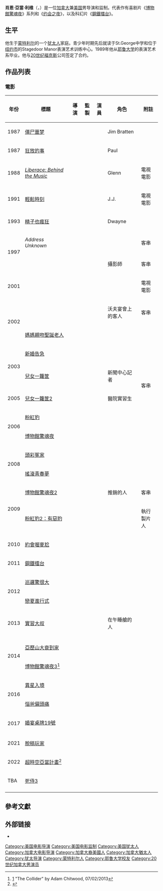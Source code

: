 {{noteTA
|G1=Show
|G2=Movie
|G3=PP
|1=zh-tw:薛恩;zh-cn:肖恩;zh-hk:桑;
|2=zh-tw:李維;zh-cn:利维;zh-hk:里維;
}}
{{Infobox entertainer
| type         = 導演
| name         = 薛恩·李維
| foreignname  = {{lang|en|Shawn Levy}}
| image        = Shawn Levy by Gage Skidmore.jpg
| imagesize    =
| caption      = 李維出席2017年[[聖地牙哥動漫展|聖地牙哥動漫展]]
| birth_name   = 薛恩·李維<br>（{{lang|en|Shawn Adam Levy}}）
| birth_date   = {{birth date and age|1968|7|15}}
| birth_place  = [[加拿大|加拿大]][[蒙特利尔|蒙特利尔]]
| occupation   = 導演、製片人、演員
| yearsactive  = 1986年至今
}}

'''肖恩·亞當·利维'''（{{lang-en|Shawn Adam Levy}}，{{bd|1968年|7月15日}}）是一位[[加拿大|加拿大]]兼[[美国|美国]]男导演和监制。代表作有喜剧片《[[博物館驚魂夜|博物館驚魂夜]]》系列和《[[约会之夜|约会之夜]]》，以及科幻片《[[鋼鐵擂台|鋼鐵擂台]]》。

==生平==
他生于[[蒙特利尔|蒙特利尔]]的一个[[犹太人|犹太人]]家庭。青少年时期先后就读于St.George中学和位于[[纽约市|纽约市]]的Stagedoor Manor表演艺术训练中心。1989年他从[[耶鲁大学|耶鲁大学]]的表演艺术系毕业。他与[[20世纪福克斯|20世纪福克斯]]公司签定了合约。

==作品列表==
=== 電影 ===
{| class="wikitable"
|-
! 年份
! 標題
! 導演
! 監製
! 演員
! 角色
! 附註
|-
|1987
|[[僵尸噩梦|僵尸噩梦]]
|{{no}}
|{{no}}
|{{yes}}
|Jim Bratten
|
|-
|1987
|[[狂放的事|狂放的事]]
|{{no}}
|{{no}}
|{{yes}}
|Paul
|
|-
|1988
|''[[Liberace:_Behind_the_Music|Liberace: Behind the Music]]''
|{{no}}
|{{no}}
|{{yes}}
|Glenn
|電視電影
|-
|1991
|[[輕鬆時刻|輕鬆時刻]]
|{{no}}
|{{no}}
|{{yes}}
|J.J.
|電視電影
|-
|1993
|[[精子也瘋狂|精子也瘋狂]]
|{{no}}
|{{no}}
|{{yes}}
|Dwayne
|
|-
|rowspan="2"|1997
|''Address Unknown''
|{{yes}}
|{{no}}
|{{no}}
|
|客串
|-
|{{le|正逢其時|Just in Time (film)}}
|{{yes}}
|{{no}}
|{{yes}}
|攝影師
|客串
|-
|2001
|{{le|偶像小神探電影版|Jett Jackson: The Movie}}
|{{yes}}
|{{yes}}
|{{no}}
|
|電視電影
|-
|rowspan=2|2002
|{{le|大謊言家|Big Fat Liar}}
|{{yes}}
|{{no}}
|{{yes}}
|沃夫宴會上的客人
|客串
|-
|[[媽媽親吻聖誕老人|媽媽親吻聖誕老人]]
|{{no}}
|{{yes}}
|{{no}}
|
|
|-
|rowspan=2|2003
|[[新婚告急|新婚告急]]
|{{yes}}
|{{no}}
|{{no}}
|
|
|-
|[[兒女一籮筐|兒女一籮筐]]
|{{yes}}
|{{no}}
|{{yes}}
|新聞中心記者
|rowspan=2|客串
|-
|2005
|[[兒女一籮筐2|兒女一籮筐2]]
|{{no}}
|{{yes}}
|{{yes}}
|醫院實習生
|-
|rowspan=2|2006
|[[粉红豹_(2006年电影)|粉紅豹]]
|{{yes}}
|{{no}}
|{{no}}
|
|
|-
|[[博物館驚魂夜|博物館驚魂夜]]
|{{yes}}
|{{yes}}
|{{no}}
|
|
|-
|rowspan=2|2008
|[[頭彩冤家|頭彩冤家]]
|{{no}}
|{{yes}}
|{{no}}
|
|
|-
|[[搖滾青春夢|搖滾青春夢]]
|{{no}}
|{{yes}}
|{{no}}
|
|
|-
|rowspan=2|2009
|[[博物館驚魂夜2|博物館驚魂夜2]]
|{{yes}}
|{{yes}}
|{{yes}}
|推銷的人
|客串
|-
|[[粉紅豹2：有惡豹|粉紅豹2：有惡豹]]
|{{no}}
|{{yes}}
|{{no}}
|
|執行製片人
|-
|2010
|[[約會喔麥尬|約會喔麥尬]]
|{{yes}}
|{{yes}}
|{{no}}
|
|
|-
|2011
|[[鋼鐵擂台|鋼鐵擂台]]
|{{yes}}
|{{yes}}
|{{no}}
|
|
|-
|rowspan=2|2012
|[[巡邏驚很大|巡邏驚很大]]
|{{no}}
|{{yes}}
|{{no}}
|
|
|-
|[[戀夏進行式|戀夏進行式]]
|{{no}}
|{{yes}}
|{{no}}
|
|
|-
|2013
|[[實習大叔|實習大叔]]
|{{yes}}
|{{yes}}
|{{yes}}
|在午睡艙的人
|
|-
|rowspan=3|2014
|{{le|愛在頭七天|This Is Where I Leave You}}
|{{yes}}
|{{yes}}
|{{no}}
|
|
|-
|[[亞歷山大衰到家|亞歷山大衰到家]]
|{{no}}
|{{yes}}
|{{no}}
|
|
|-
|[[博物館驚魂夜3|博物館驚魂夜3]]<ref>[http://collider.com/night-at-the-museum-3-release-date-shawn-levy/] {{Wayback|url=http://collider.com/night-at-the-museum-3-release-date-shawn-levy/ |date=20130211052829 }}"The Collider" by Adam Chitwood, 07/02/2013</ref>
|{{yes}}
|{{yes}}
|{{no}}
|
|
|-
|rowspan=2|2016
|[[異星入境|異星入境]]
|{{no}}
|{{yes}}
|{{no}}
|
|
|-
|[[惱爸偏頭痛|惱爸偏頭痛]]
|{{no}}
|{{yes}}
|{{no}}
|
|
|-
|rowspan=2|2017
|[[婚宴桌牌19號|婚宴桌牌19號]]
|{{no}}
|{{yes}}
|{{no}}
|
|
|-
|{{le|徒手大戰|Fist Fight}}
|{{no}}
|{{yes}}
|{{no}}
|
|
|-
|2021
|[[脫稿玩家|脫稿玩家]]
|{{yes}}
|{{yes}}
|{{no}}
|
|
|-
|2022
|[[超時空亞當計畫|超時空亞當計畫]]<ref>{{Cite web|title=Ryan Reynolds-Shawn Levy Time Travel Project Shifts From Paramount To Netflix|url=https://deadline.com/2020/07/ryan-reynolds-shawn-levy-time-travel-movie-netflix-1202993524/|access-date=2021-06-04|date=2020-07-23|last=D'Alessandro|first=Anthony|work=Deadline|language=en-US}}</ref>
|{{yes}}
|{{yes}}
|{{no}}
|
|
|-
|TBA
|[[死侍3|死侍3]]
|{{yes}}
|{{no}}
|{{no}}
|
|
|-
|}

== 參考文獻 ==
{{Reflist|30em}}

==外部链接==
*{{IMDb name|0506613}}

{{肖恩·利维}}
{{Authority control}}
{{DEFAULTSORT:Levy, Shawn}}
[[Category:美国电影导演|Category:美国电影导演]]
[[Category:美国电影监制|Category:美国电影监制]]
[[Category:美国犹太人|Category:美国犹太人]]
[[Category:加拿大电影导演|Category:加拿大电影导演]]
[[Category:加拿大裔美國人|Category:加拿大裔美國人]]
[[Category:加拿大猶太人|Category:加拿大猶太人]]
[[Category:犹太导演|Category:犹太导演]]
[[Category:蒙特利尔人|Category:蒙特利尔人]]
[[Category:耶鲁大学校友|Category:耶鲁大学校友]]
[[Category:20世纪加拿大男演员|Category:20世纪加拿大男演员]]